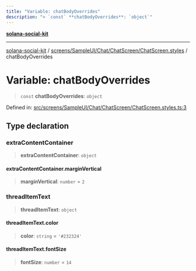 ```yaml
---
title: "Variable: chatBodyOverrides"
description: "> `const` **chatBodyOverrides**: `object`"
---
```


[**solana-social-kit**](../../../../../../README.mdx)

***

[solana-social-kit](../../../../../../README.mdx) / [screens/SampleUI/Chat/ChatScreen/ChatScreen.styles](../README.mdx) / chatBodyOverrides

# Variable: chatBodyOverrides

> `const` **chatBodyOverrides**: `object`

Defined in: [src/screens/SampleUI/Chat/ChatScreen/ChatScreen.styles.ts:3](https://github.com/SendArcade/solana-social-starter/blob/03568260ca96ed63f77049843c721de1cb011893/src/screens/SampleUI/Chat/ChatScreen/ChatScreen.styles.ts#L3)

## Type declaration

### extraContentContainer

> **extraContentContainer**: `object`

#### extraContentContainer.marginVertical

> **marginVertical**: `number` = `2`

### threadItemText

> **threadItemText**: `object`

#### threadItemText.color

> **color**: `string` = `'#232324'`

#### threadItemText.fontSize

> **fontSize**: `number` = `14`
